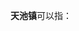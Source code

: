 '''天池镇'''可以指：
{{PRC admin/disambig|15/22/02/100/000|41/12/21/104/000|51/05/24/103/000|51/16/81/101/000|51/19/22/208/000|51/20/22/100/000}}
{{disambig|cat=三字中国镇名消歧义}}
